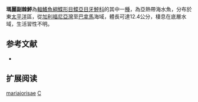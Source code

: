 {{Speciesbox
| name = 瑪麗副棘鮃
| image = 
| image_width = 250px
| image_caption = 
| status = LC
| status_system = IUCN3.1
| genus = Citharichthys
| species = mariajorisae
| authority = [[van_der_Heiden_&_Mussot-Pérez|van der Heiden & Mussot-Pérez]], 1995
| synonyms = 
}}

'''瑪麗副棘鮃'''為[[輻鰭魚綱|輻鰭魚綱]][[鰈形目|鰈形目]][[鰈亞目|鰈亞目]][[牙鮃科|牙鮃科]]的其中一[[種|種]]，為亞熱帶海水魚，分布於東[[太平洋|太平洋]]區，從[[加利福尼亞灣|加利福尼亞灣]]至[[巴拿馬|巴拿馬]]海域，體長可達12.4公分，棲息在底層水域，生活習性不明。
==参考文献==
*{{FishBase_species|genus=Citharichthys|species=mariajorisae|year=2014|month=3}}

== 扩展阅读 ==
{{refbegin}}
{{wikispecies-inline|Citharichthys mariajorisae|瑪麗副棘鮃}}
{{refend}}
{{Taxonbar|from=Q2684197}}

[[Category:副棘鮃屬|mariajorisae]]
[[Category:1995年描述的魚類|C]]


{{魚類小作品}}